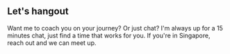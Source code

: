## Let's hangout

Want me to coach you on your journey? Or just chat? I'm always up for a 15 minutes chat, just find a time that works for you.
If you're in Singapore, reach out and we can meet up.